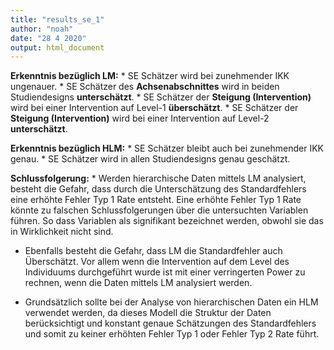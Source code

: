 ```yaml
---
title: "results_se_1"
author: "noah"
date: "28 4 2020"
output: html_document
---
```

**Erkenntnis bezüglich LM:**
* SE Schätzer wird bei zunehmender IKK ungenauer.
* SE Schätzer des **Achsenabschnittes** wird in beiden Studiendesigns **unterschätzt**.
* SE Schätzer der **Steigung (Intervention)** wird bei einer Intervention auf Level-1 **überschätzt**.
* SE Schätzer der **Steigung (Intervention)** wird bei einer Intervention auf Level-2 **unterschätzt**.

**Erkenntnis bezüglich HLM:**
* SE Schätzer bleibt auch bei zunehmender IKK genau.
* SE Schätzer wird in allen Studiendesigns genau geschätzt.

**Schlussfolgerung:**
* Werden hierarchische Daten mittels LM analysiert, besteht die Gefahr, dass durch die Unterschätzung des Standardfehlers eine erhöhte Fehler Typ 1 Rate entsteht. Eine erhöhte Fehler Typ 1 Rate könnte zu falschen Schlussfolgerungen über die untersuchten Variablen führen. So dass Variablen als signifikant bezeichnet werden, obwohl sie das in Wirklichkeit nicht sind.

* Ebenfalls besteht die Gefahr, dass LM die Standardfehler auch Überschätzt. Vor allem wenn die Intervention auf dem Level des Individuums durchgeführt wurde ist mit einer verringerten Power zu rechnen, wenn die Daten mittels LM analysiert werden.

* Grundsätzlich sollte bei der Analyse von hierarchischen Daten ein HLM verwendet werden, da dieses Modell die Struktur der Daten berücksichtigt und konstant genaue Schätzungen des Standardfehlers und somit zu keiner erhöhten Fehler Typ 1 oder Fehler Typ 2 Rate führt.